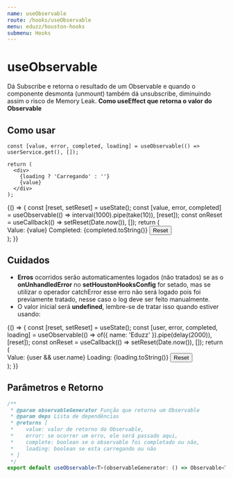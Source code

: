 ```yaml
---
name: useObservable
route: /hooks/useObservable
menu: eduzz/houston-hooks
submenu: Hooks
---
```







# useObservable

Dá Subscribe e retorna o resultado de um Observable e quando o componente desmonta (unmount) também dá unsubscribe,
diminuindo assim o risco de Memory Leak. **Como useEffect que retorna o valor do Observable**

## Como usar

```tsx
const [value, error, completed, loading] = useObservable(() => userService.get(), []);

return (
  <div>
    {loading ? 'Carregando' : ''}
    {value}
  </div>
);
```

<Playground>
  {() => {
    const [reset, setReset] = useState();
    const [value, error, completed] = useObservable(() => interval(1000).pipe(take(10)), [reset]);
    const onReset = useCallback(() => setReset(Date.now()), []);
    return (
      <div>
        <Typography>Value: {value}</Typography>
        <Typography>Completed: {completed.toString()}</Typography>
        <Button onClick={onReset} variant='text'>
          Reset
        </Button>
      </div>
    );
  }}
</Playground>

## Cuidados

- **Erros** ocorridos serão automaticamentes logados (não tratados) se as o **onUnhandledError** no **setHoustonHooksConfig**
  for setado, mas se utilizar o operador catchError esse erro não será logado pois foi previamente tratado,
  nesse caso o log deve ser feito manualmente.
- O valor inicial será **undefined**, lembre-se de tratar isso quando estiver usando:

<Playground>
  {() => {
    const [reset, setReset] = useState();
    const [user, error, completed, loading] = useObservable(() => of({ name: 'Eduzz' }).pipe(delay(2000)), [reset]);
    const onReset = useCallback(() => setReset(Date.now()), []);
    return (
      <div>
        <Typography>Value: {user && user.name}</Typography>
        <Typography>Loading: {loading.toString()}</Typography>
        <Button onClick={onReset} variant='text'>
          Reset
        </Button>
      </div>
    );
  }}
</Playground>

## Parâmetros e Retorno

```ts
/**
 * @param observableGenerator Função que retorna um Observable
 * @param deps Lista de dependências
 * @returns [
 *    value: valor de retorno do Observable,
 *    error: se ocorrer um erro, ele será passado aqui,
 *    complete: boolean se o observable foi completado ou não,
 *    loading: boolean se esta carregando ou não
 * ]
 */
export default useObservable<T>(observableGenerator: () => Observable<T>, deps: React.DependencyList): [T, any, boolean, boolean];
```
